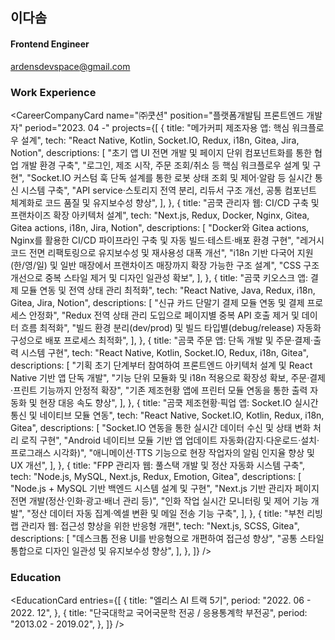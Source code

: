 ## 이다솜

#### Frontend Engineer

ardensdevspace@gmail.com

<div className="bar" />

### Work Experience

<CareerCompanyCard
  name="㈜쿳션"
  position="플랫폼개발팀 프론트엔드 개발자"
  period="2023. 04 -"
  projects={[
    {
      title: "메가커피 제조자용 앱: 핵심 워크플로우 설계",
      tech: "React Native, Kotlin, Socket.IO, Redux, i18n, Gitea, Jira, Notion",
      descriptions: [
        "초기 앱 UI 전면 개발 및 페이지 단위 컴포넌트화를 통한 협업 개발 환경 구축",
        "로그인, 제조 시작, 주문 조회/취소 등 핵심 워크플로우 설계 및 구현",
        "Socket.IO 커스텀 훅 단독 설계를 통한 로봇 상태 조회 및 제어·알람 등 실시간 통신 시스템 구축",
        "API service·스토리지 전역 분리, 리듀서 구조 개선, 공통 컴포넌트 체계화로 코드 품질 및 유지보수성 향상",
      ],
    },
    {
      title: "곰쿡 관리자 웹: CI/CD 구축 및 프랜차이즈 확장 아키텍처 설계",
      tech: "Next.js, Redux, Docker, Nginx, Gitea, Gitea actions, i18n, Jira, Notion",
      descriptions: [
        "Docker와 Gitea actions, Nginx를 활용한 CI/CD 파이프라인 구축 및 자동 빌드·테스트·배포 환경 구현",
        "레거시 코드 전면 리팩토링으로 유지보수성 및 재사용성 대폭 개선",
        "i18n 기반 다국어 지원(한/영/일) 및 일반 매장에서 프랜차이즈 매장까지 확장 가능한 구조 설계",
        "CSS 구조 개선으로 중복 스타일 제거 및 디자인 일관성 확보",
      ],
    },
    {
      title: "곰쿡 키오스크 앱: 결제 모듈 연동 및 전역 상태 관리 최적화",
      tech: "React Native, Java, Redux, i18n, Gitea, Jira, Notion",
      descriptions: [
        "신규 카드 단말기 결제 모듈 연동 및 결제 프로세스 안정화",
        "Redux 전역 상태 관리 도입으로 페이지별 중복 API 호출 제거 및 데이터 흐름 최적화",
        "빌드 환경 분리(dev/prod) 및 빌드 타입별(debug/release) 자동화 구성으로 배포 프로세스 최적화",
      ],
    },
    {
      title: "곰쿡 주문 앱: 단독 개발 및 주문·결제·출력 시스템 구현",
      tech: "React Native, Kotlin, Socket.IO, Redux, i18n, Gitea",
      descriptions: [
        "기획 초기 단계부터 참여하여 프론트엔드 아키텍처 설계 및 React Native 기반 앱 단독 개발",
        "기능 단위 모듈화 및 i18n 적용으로 확장성 확보, 주문·결제·프린트 기능까지 안정적 확장",
        "기존 제조현황 앱에 프린터 모듈 연동을 통한 출력 자동화 및 현장 대응 속도 향상",
      ],
    },
    {
      title:
        "곰쿡 제조현황·픽업 앱: Socket.IO 실시간 통신 및 네이티브 모듈 연동",
      tech: "React Native, Socket.IO, Kotlin, Redux, i18n, Gitea",
      descriptions: [
        "Socket.IO 연동을 통한 실시간 데이터 수신 및 상태 변화 처리 로직 구현",
        "Android 네이티브 모듈 기반 앱 업데이트 자동화(감지·다운로드·설치·프로그래스 시각화)",
        "애니메이션·TTS 기능으로 현장 작업자의 알림 인지율 향상 및 UX 개선",
      ],
    },
    {
      title: "FPP 관리자 웹: 풀스택 개발 및 정산 자동화 시스템 구축",
      tech: "Node.js, MySQL, Next.js, Redux, Emotion, Gitea",
      descriptions: [
        "Node.js + MySQL 기반 백엔드 시스템 설계 및 구현",
        "Next.js 기반 관리자 페이지 전면 개발(정산·인화·광고·배너 관리 등)",
        "인화 작업 실시간 모니터링 및 제어 기능 개발",
        "정산 데이터 자동 집계·엑셀 변환 및 메일 전송 기능 구축",
      ],
    },
    {
      title: "부천 리빙랩 관리자 웹: 접근성 향상을 위한 반응형 개편",
      tech: "Next.js, SCSS, Gitea",
      descriptions: [
        "데스크톱 전용 UI를 반응형으로 개편하여 접근성 향상",
        "공통 스타일 통합으로 디자인 일관성 및 유지보수성 향상",
      ],
    },
  ]}
/>

<div className="bar" />

### Education

<EducationCard
  entries={[
    {
      title: "엘리스 AI 트랙 5기",
      period: "2022. 06 - 2022. 12",
    },
    {
      title: "단국대학교 국어국문학 전공 / 응용통계학 부전공",
      period: "2013.02 - 2019.02",
    },
  ]}
/>
